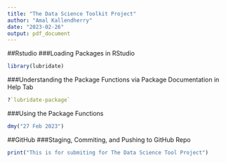 ```yaml
---
title: "The Data Science Toolkit Project"
author: "Amal Kallendherry"
date: "2023-02-26"
output: pdf_document
---
```


##Rstudio
###Loading Packages in RStudio

```r
library(lubridate)
```

###Understanding the Package Functions via Package Documentation in Help Tab

```r
?`lubridate-package`
```

###Using the Package Functions 

```r
dmy("27 Feb 2023")
```

##GitHub
###Staging, Commiting, and Pushing to GitHub Repo

```r
print("This is for submiting for The Data Science Tool Project")
```

